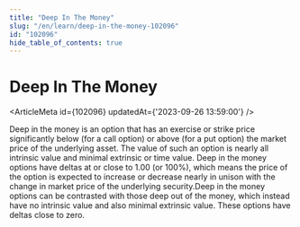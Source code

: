 ```yaml
---
title: "Deep In The Money"
slug: "/en/learn/deep-in-the-money-102096"
id: "102096"
hide_table_of_contents: true
---
```



# Deep In The Money

<ArticleMeta id={102096} updatedAt={'2023-09-26 13:59:00'} />
<div className='border-solid border-b border-t-0 my-4 border-[var(--ifm-color-gray-300)]' />

Deep in the money is an option that has an exercise or strike price significantly below (for a call option) or above (for a put option) the market price of the underlying asset. The value of such an option is nearly all intrinsic value and minimal extrinsic or time value. Deep in the money options have deltas at or close to 1.00 (or 100%), which means the price of the option is expected to increase or decrease nearly in unison with the change in market price of the underlying security.Deep in the money options can be contrasted with those deep out of the money, which instead have no intrinsic value and also minimal extrinsic value. These options have deltas close to zero.

